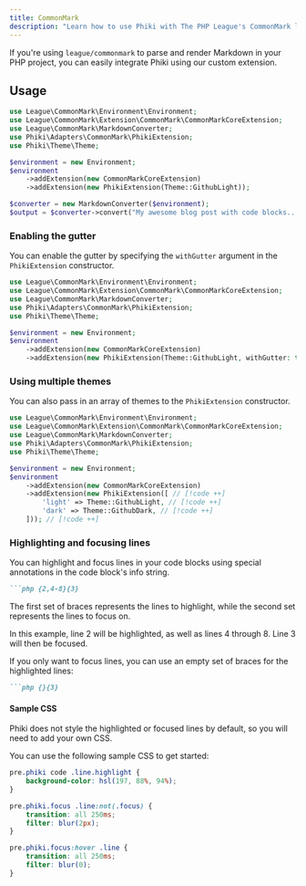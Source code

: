 ```yaml
---
title: CommonMark
description: "Learn how to use Phiki with The PHP League's CommonMark library."
---
```


If you're using `league/commonmark` to parse and render Markdown in your PHP project, you can easily integrate Phiki using our custom extension.

## Usage

```php
use League\CommonMark\Environment\Environment;
use League\CommonMark\Extension\CommonMark\CommonMarkCoreExtension;
use League\CommonMark\MarkdownConverter;
use Phiki\Adapters\CommonMark\PhikiExtension;
use Phiki\Theme\Theme;

$environment = new Environment;
$environment
    ->addExtension(new CommonMarkCoreExtension)
    ->addExtension(new PhikiExtension(Theme::GithubLight));

$converter = new MarkdownConverter($environment);
$output = $converter->convert("My awesome blog post with code blocks...");
```

### Enabling the gutter

You can enable the gutter by specifying the `withGutter` argument in the `PhikiExtension` constructor.

```php
use League\CommonMark\Environment\Environment;
use League\CommonMark\Extension\CommonMark\CommonMarkCoreExtension;
use League\CommonMark\MarkdownConverter;
use Phiki\Adapters\CommonMark\PhikiExtension;
use Phiki\Theme\Theme;

$environment = new Environment;
$environment
    ->addExtension(new CommonMarkCoreExtension)
    ->addExtension(new PhikiExtension(Theme::GithubLight, withGutter: true)); // [!code ++]
```

### Using multiple themes

You can also pass in an array of themes to the `PhikiExtension` constructor.

```php
use League\CommonMark\Environment\Environment;
use League\CommonMark\Extension\CommonMark\CommonMarkCoreExtension;
use League\CommonMark\MarkdownConverter;
use Phiki\Adapters\CommonMark\PhikiExtension;
use Phiki\Theme\Theme;

$environment = new Environment;
$environment
    ->addExtension(new CommonMarkCoreExtension)
    ->addExtension(new PhikiExtension([ // [!code ++]
        'light' => Theme::GithubLight, // [!code ++]
        'dark' => Theme::GithubDark, // [!code ++]
    ])); // [!code ++]
```

### Highlighting and focusing lines

You can highlight and focus lines in your code blocks using special annotations in the code block's info string.

```md
```php {2,4-8}{3}
```

The first set of braces represents the lines to highlight, while the second set represents the lines to focus on.

In this example, line 2 will be highlighted, as well as lines 4 through 8. Line 3 will then be focused.

If you only want to focus lines, you can use an empty set of braces for the highlighted lines:

```md
```php {}{3}
```

#### Sample CSS

Phiki does not style the highlighted or focused lines by default, so you will need to add your own CSS.

You can use the following sample CSS to get started:

```css
pre.phiki code .line.highlight {
    background-color: hsl(197, 88%, 94%);
}

pre.phiki.focus .line:not(.focus) {
    transition: all 250ms;
    filter: blur(2px);
}

pre.phiki.focus:hover .line {
    transition: all 250ms;
    filter: blur(0);
}
```
